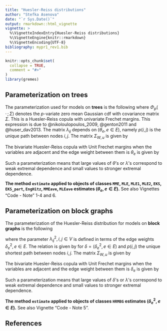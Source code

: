 ---
title: "Huesler-Reiss distributions"
author: "Stefka Asenova"
date: "`r Sys.Date()`"
output: rmarkdown::html_vignette
vignette: >
  %\VignetteIndexEntry{Huesler-Reiss distributions}
  %\VignetteEngine{knitr::rmarkdown}
  %\VignetteEncoding{UTF-8}
bibliography: mypr1_rev1.bib
---

```{r setup, include = FALSE}
knitr::opts_chunk$set(
  collapse = TRUE,
  comment = "#>"
)
library(gremes)

```

## Parameterization on trees

The parameterization used for models on **trees** is the following
\begin{equation} 
    H_{\Lambda}(z)
    =
    \exp\left\{-
    \sum_{u\in V}
    \frac{1}{z_u}\Phi_{|V|-1}\left(
     \ln\frac{z_v}{z_u} +2\lambda^2_{uv}, v\in V\setminus u; \Sigma_{V,u}(\Lambda)
      \right)
      \right\},
    \qquad z \in (0, \infty)^{|V|}, 
\end{equation}
where $\Phi_p(\,\cdot\,; \Sigma)$ denotes the $p$-variate zero mean Gaussian cdf with covariance matrix $\Sigma$. This is a Huesler-Reiss copula with univariate Frechet margins. This expression is due to @nikoloulopoulos_2009, @genton2011 and @huser_dav2013. 
The matrix $\lambda_{ij}$ depends on $(\theta_e, e\in E)$, namely 
\begin{equation} 
	\big(\Lambda(\theta)\big)_{ij}
	= \lambda^2_{ij}(\theta)
	= \frac{1}{4}\sum_{e \in p(i,j)} \theta_e^2\, , \qquad i,j\in V, \ i \ne j, e\in E.
\end{equation}
$p(i,j)$ is the unique path between nodes $i,j$.
The matrix $\Sigma_{W,u}$ is given by 
\begin{equation} \label{eq:hrdist}
   \big(\Sigma_{W,u}(\Lambda)\big)_{ij}
    =
    2(\lambda_{iu}^2
    +
    \lambda_{ju}^2
    -
    \lambda^2_{ij}),
    \qquad i,j\in W\setminus u.
\end{equation}

The bivariate Huesler-Reiss copula with Unit Frechet margins when the variables are adjacent and the edge weight between them is $\theta_e$ is given  by  
\begin{equation} 
%\begin{split} 
    H_{\theta_e}(z_u, z_v)
    %\\&
    =
    \exp\left\{-
    \frac{1}{z_u}\Phi\left(
     \frac{\theta_e}{2}+\frac{\ln z_v/z_u}{\theta_e}\right)
      -
      \frac{1}{z_v}\Phi\left(
     \frac{\theta_e}{2}+\frac{\ln z_u/z_v}{\theta_e}\right)
      \right\},
    \qquad z_u, z_v \in (0, \infty)^2, 
%\end{split}
\end{equation}

Such a parameterization means that large values of $\theta$'s or $\lambda$'s correspond to weak extremal dependence and small values to stronger extremal dependence. 


**The method `estimate` applied to objects of classes  `MME`, `MLE`, `MLE1`, `MLE2`, `EKS`, `EKS_part`, `EngHitz`, `MMEave`, `MLEave` estimates $(\theta_e, e\in E)$.** See also Vignettes "Code - Note" 1-4 and 6.

## Parameterization on block graphs 

The parameterization of the Huesler-Reiss distribution for models on **block graphs** is the following
\begin{equation} 
%\begin{split} 
    H_{\Lambda}(z)
    %\\&
    =
    \exp\left\{-
    \sum_{u\in V}
    \frac{1}{z_u}\Phi_{|V|-1}\left(
     \ln\frac{z_v}{z_u} +2\lambda^2_{uv}, v\in V\setminus u; \Sigma_{V,u}(\Lambda)
      \right)
      \right\},
    \qquad z \in (0, \infty)^{|V|}, 
%\end{split}
\end{equation}

where the parameter $\lambda_{ij}^2, i,j \in V$ is defined in terms of the edge weights $\delta^2_{e}, e\in E$. The relation is given by
\begin{equation}
	\big(\Lambda(\theta)\big)_{ij}=\lambda_{ij}^2(\delta) = \sum_{e\in p(i,j)}\delta^2_{e}
\end{equation}
for $\delta=(\delta_e^2, e\in E)$ and $p(i,j)$ the unique shortest path between nodes $i,j$. The matrix $\Sigma_{W,u}$ is given by
\begin{equation} 
   \big(\Sigma_{W,u}(\Lambda)\big)_{ij}
    =
    2(\lambda_{iu}^2
    +
    \lambda_{ju}^2
    -
    \lambda^2_{ij}),
    \qquad i,j\in W\setminus u.
\end{equation}

The bivariate Huesler-Reiss copula with Unit Frechet margins when the variables are adjacent and the edge weight between them is $\delta_e$ is given  by  
\begin{equation} 
%\begin{split} 
    H_{\delta_e}(z_u, z_v)
    %\\&
    =
    \exp\left\{-
    \frac{1}{z_u}\Phi\left(
     \frac{\ln z_v/z_u}{2\delta_e}+\delta_e\right)
      -
      \frac{1}{z_v}\Phi\left(
     \frac{\ln z_u/z_v}{2\delta_e}+\delta_e\right)
      \right\},
    \qquad z_u, z_v \in (0, \infty)^2, 
%\end{split}
\end{equation}

Such a parameterization means that large values of $\delta$'s or $\lambda$'s correspond to weak extremal dependence and small values to stronger extremal dependence. 


**The method `estimate` applied to objects of classes `HRMBG` estimates $(\delta^2_e, e\in E)$.** See also Vignette "Code - Note 5".  


## References

